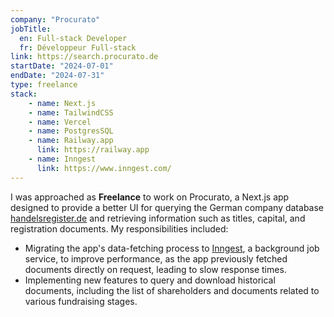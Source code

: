 ```yaml
---
company: "Procurato"
jobTitle: 
  en: Full-stack Developer
  fr: Développeur Full-stack
link: https://search.procurato.de
startDate: "2024-07-01"
endDate: "2024-07-31"
type: freelance
stack: 
    - name: Next.js
    - name: TailwindCSS
    - name: Vercel
    - name: PostgresSQL
    - name: Railway.app
      link: https://railway.app
    - name: Inngest
      link: https://www.inngest.com/
---
```


I was approached as **Freelance** to work on Procurato, a Next.js app designed to provide a better UI for querying the German company database [handelsregister.de](https://www.handelsregister.de/) and retrieving information such as titles, capital, and registration documents. My responsibilities included:

- Migrating the app's data-fetching process to [Inngest](https://www.inngest.com/), a background job service, to improve performance, as the app previously fetched documents directly on request, leading to slow response times.
- Implementing new features to query and download historical documents, including the list of shareholders and documents related to various fundraising stages.